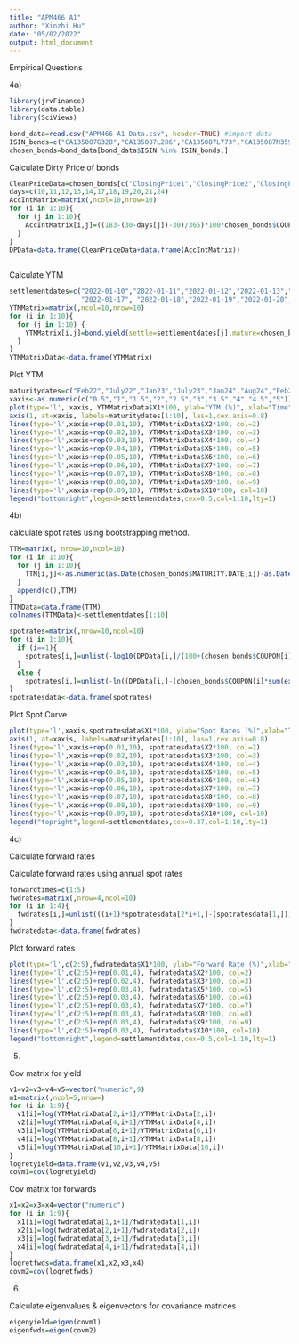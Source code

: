```yaml
---
title: "APM466 A1"
author: "Xinzhi Hu"
date: "05/02/2022"
output: html_document
---
```

Empirical Questions

4a)

```r
library(jrvFinance)
library(data.table)
library(SciViews)
```


```r
bond_data=read.csv("APM466 A1 Data.csv", header=TRUE) #import data
ISIN_bonds=c("CA135087G328","CA135087L286","CA135087L773","CA135087M359","CA135087M920","CA135087J967","CA135087K528","CA135087K940","CA135087L518","CA135087L930")
chosen_bonds=bond_data[bond_data$ISIN %in% ISIN_bonds,]
```

Calculate Dirty Price of bonds

```r
CleanPriceData=chosen_bonds[c("ClosingPrice1","ClosingPrice2","ClosingPrice3", "ClosingPrice4","ClosingPrice5","ClosingPrice6","ClosingPrice7","ClosingPrice8","ClosingPrice9","ClosingPrice10")]
days=c(10,11,12,13,14,17,18,19,20,21,24)
AccIntMatrix=matrix(,ncol=10,nrow=10)
for (i in 1:10){
  for (j in 1:10){
    AccIntMatrix[i,j]=((183-(30-days[j])-30)/365)*100*chosen_bonds$COUPON[i]
  }
}
DPData=data.frame(CleanPriceData+data.frame(AccIntMatrix))
  
```


Calculate YTM

```r
settlementdates=c("2022-01-10","2022-01-11","2022-01-12","2022-01-13","2022-01-14",
                  "2022-01-17", "2022-01-18","2022-01-19","2022-01-20","2022-01-21","2022-01-24")
YTMMatrix=matrix(,ncol=10,nrow=10)
for (i in 1:10){
  for (j in 1:10) {
    YTMMatrix[i,j]=bond.yield(settle=settlementdates[j],mature=chosen_bonds$MATURITY.DATE[i],coupon=chosen_bonds$COUPON[i],freq=2,price=CleanPriceData[i,j],comp.freq=Inf,redemption_value=100)
  }
}
YTMMatrixData<-data.frame(YTMMatrix)
```
Plot YTM

```r
maturitydates=c("Feb22","July22","Jan23","July23","Jan24","Aug24","Feb25","Aug25","Feb26","Aug26")
xaxis<-as.numeric(c("0.5","1","1.5","2","2.5","3","3.5","4","4.5","5"))
plot(type='l', xaxis, YTMMatrixData$X1*100, ylab="YTM (%)", xlab="Time", ylim=c(min(YTMMatrixData),max(YTMMatrixData))*100, xlim=c(0.5,5.2),xaxt="n", col=1,main="5-year Yield Curve")
axis(1, at=xaxis, labels=maturitydates[1:10], las=1,cex.axis=0.8)
lines(type='l',xaxis+rep(0.01,10), YTMMatrixData$X2*100, col=2)
lines(type='l',xaxis+rep(0.02,10), YTMMatrixData$X3*100, col=3)
lines(type='l',xaxis+rep(0.03,10), YTMMatrixData$X4*100, col=4)
lines(type='l',xaxis+rep(0.04,10), YTMMatrixData$X5*100, col=5)
lines(type='l',xaxis+rep(0.05,10), YTMMatrixData$X6*100, col=6)
lines(type='l',xaxis+rep(0.06,10), YTMMatrixData$X7*100, col=7)
lines(type='l',xaxis+rep(0.07,10), YTMMatrixData$X8*100, col=8)
lines(type='l',xaxis+rep(0.08,10), YTMMatrixData$X9*100, col=9)
lines(type='l',xaxis+rep(0.09,10), YTMMatrixData$X10*100, col=10)
legend("bottomright",legend=settlementdates,cex=0.5,col=1:10,lty=1)
```

4b)

calculate spot rates using bootstrapping method.

```r
TTM=matrix(, nrow=10,ncol=10)
for (i in 1:10){
  for (j in 1:10){
    TTM[i,j]<-as.numeric(as.Date(chosen_bonds$MATURITY.DATE[i])-as.Date(settlementdates[j]))/365
  }
  append(c(),TTM)
}
TTMData=data.frame(TTM)
colnames(TTMData)<-settlementdates[1:10] 
```

```r
spotrates=matrix(,nrow=10,ncol=10)
for (i in 1:10){
  if (i==1){
    spotrates[i,]=unlist(-log10(DPData[i,]/(100+(chosen_bonds$COUPON[i]*100)))/TTMData[i,])
  }
  else {
    spotrates[i,]=unlist(-ln((DPData[i,]-(chosen_bonds$COUPON[i]*sum(exp(-spotrates[1:i-1,]*TTMData[1:i-1,]))))/(100+(chosen_bonds$COUPON[i]*100)))/(TTMData[i,]))}
}
spotratesdata<-data.frame(spotrates)
```

Plot Spot Curve

```r
plot(type='l',xaxis,spotratesdata$X1*100, ylab="Spot Rates (%)",xlab="Time",ylim=100*c(min(spotratesdata)-0.001,max(spotratesdata)+0.001),xlim=c(0.5,5.2),xaxt='n',col=1,main="Spot Curve")
axis(1, at=xaxis, labels=maturitydates[1:10], las=1,cex.axis=0.8)
lines(type='l',xaxis+rep(0.01,10), spotratesdata$X2*100, col=2)
lines(type='l',xaxis+rep(0.02,10), spotratesdata$X3*100, col=3)
lines(type='l',xaxis+rep(0.03,10), spotratesdata$X4*100, col=4)
lines(type='l',xaxis+rep(0.04,10), spotratesdata$X5*100, col=5)
lines(type='l',xaxis+rep(0.05,10), spotratesdata$X6*100, col=6)
lines(type='l',xaxis+rep(0.06,10), spotratesdata$X7*100, col=7)
lines(type='l',xaxis+rep(0.07,10), spotratesdata$X8*100, col=8)
lines(type='l',xaxis+rep(0.08,10), spotratesdata$X9*100, col=9)
lines(type='l',xaxis+rep(0.09,10), spotratesdata$X10*100, col=10)
legend("topright",legend=settlementdates,cex=0.37,col=1:10,lty=1)
```
4c)

Calculate forward rates


Calculate forward rates using annual spot rates

```r
forwardtimes=c(1:5)
fwdrates=matrix(,nrow=4,ncol=10)
for (i in 1:4){
  fwdrates[i,]=unlist(((i+1)*spotratesdata[2*i+1,]-(spotratesdata[1,]))/(forwardtimes[i+1]-forwardtimes[1]))
}
fwdratedata<-data.frame(fwdrates)
```

Plot forward rates

```r
plot(type='l',c(2:5),fwdratedata$X1*100, ylab="Forward Rate (%)",xlab="Time",ylim=100*c(min(fwdratedata),max(fwdratedata)),xlim=c(2,5.2),col=1,main="Forward rates")
lines(type='l',c(2:5)+rep(0.01,4), fwdratedata$X2*100, col=2)
lines(type='l',c(2:5)+rep(0.02,4), fwdratedata$X3*100, col=3)
lines(type='l',c(2:5)+rep(0.03,4), fwdratedata$X5*100, col=5)
lines(type='l',c(2:5)+rep(0.03,4), fwdratedata$X6*100, col=6)
lines(type='l',c(2:5)+rep(0.03,4), fwdratedata$X7*100, col=7)
lines(type='l',c(2:5)+rep(0.03,4), fwdratedata$X8*100, col=8)
lines(type='l',c(2:5)+rep(0.03,4), fwdratedata$X9*100, col=9)
lines(type='l',c(2:5)+rep(0.03,4), fwdratedata$X10*100, col=10)
legend("bottomright",legend=settlementdates,cex=0.5,col=1:10,lty=1)
```
5)

Cov matrix for yield

```r
v1=v2=v3=v4=v5=vector("numeric",9)
m1=matrix(,ncol=5,nrow=)
for (i in 1:9){
  v1[i]=log(YTMMatrixData[2,i+1]/YTMMatrixData[2,i])
  v2[i]=log(YTMMatrixData[4,i+1]/YTMMatrixData[4,i])
  v3[i]=log(YTMMatrixData[6,i+1]/YTMMatrixData[6,i])
  v4[i]=log(YTMMatrixData[8,i+1]/YTMMatrixData[8,i])
  v5[i]=log(YTMMatrixData[10,i+1]/YTMMatrixData[10,i])
}
logretyield=data.frame(v1,v2,v3,v4,v5)
covm1=cov(logretyield)
```

Cov matrix for forwards

```r
x1=x2=x3=x4=vector("numeric")
for (i in 1:9){
  x1[i]=log(fwdratedata[1,i+1]/fwdratedata[1,i])
  x2[i]=log(fwdratedata[2,i+1]/fwdratedata[2,i])
  x3[i]=log(fwdratedata[3,i+1]/fwdratedata[3,i])
  x4[i]=log(fwdratedata[4,i+1]/fwdratedata[4,i])
}
logretfwds=data.frame(x1,x2,x3,x4)
covm2=cov(logretfwds)
```

6)

Calculate eigenvalues & eigenvectors for covariance matrices

```r
eigenyield=eigen(covm1)
eigenfwds=eigen(covm2)
```
